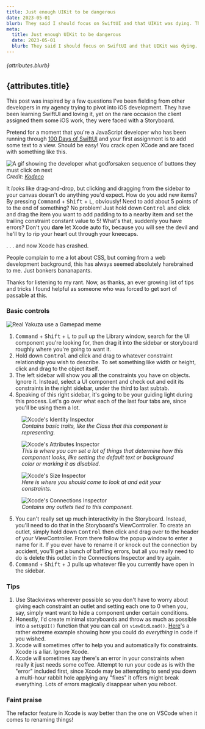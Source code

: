 ```yaml
---
title: Just enough UIKit to be dangerous
date: 2023-05-01
blurb: They said I should focus on SwiftUI and that UIKit was dying. They were wrong.
meta:
  title: Just enough UIKit to be dangerous
  date: 2023-05-01
  blurb: They said I should focus on SwiftUI and that UIKit was dying. They were wrong.
---
```


###### {attributes.blurb}

## {attributes.title}

This post was inspired by a few questions I've been fielding from other developers in my agency trying to pivot into iOS development. They have been learning SwiftUI and loving it, yet on the rare occasion the client assigned them some iOS work, they were faced with a Storyboard.

Pretend for a moment that you're a JavaScript developer who has been running through [100 Days of SwiftUI](https://www.hackingwithswift.com/100/swiftui) and your first assignment is to add some text to a view. Should be easy! You crack open XCode and are faced with something like this.

![A gif showing the developer what godforsaken sequence of buttons they must click on next](https://koenig-media.raywenderlich.com/uploads/2019/08/Storyboards-1_36.gif)
*Credit: [Kodeco](www.kodeco.com/5055362-ios-storyboards-getting-started)*

It *looks* like drag-and-drop, but clicking and dragging from the sidebar to your canvas doesn't do anything you'd expect. How do you add new items? By pressing <kbd>Command</kbd> + <kbd>Shift</kbd> + <kbd>L</kbd>, obviously! Need to add about 5 points of to the end of something? No problem! Just hold down <kbd>Control</kbd> and click and drag the item you want to add padding to to a nearby item and set the trailing constraint constant value to 5! What's that, suddenly you have errors? Don't you **dare** let Xcode auto fix, because you will see the devil and he'll try to rip your heart out through your kneecaps.

. . . and now Xcode has crashed.

People complain to me a lot about CSS, but coming from a web development background, this has always seemed absolutely harebrained to me. Just bonkers bananapants.

Thanks for listening to my rant. Now, as thanks, an ever growing list of tips and tricks I found helpful as someone who was forced to get sort of passable at this.

### Basic controls

![Real Yakuza use a Gamepad meme](https://i.kym-cdn.com/photos/images/newsfeed/002/149/538/0c9.png)

1. <kbd>Command</kbd> + <kbd>Shift</kbd> + <kbd>L</kbd> to pull up the Library window, search for the UI component you're looking for, then drag it into the sidebar or storyboard roughly where you're going to want it.
2. Hold down <kbd>Control</kbd> and click and drag to whatever constraint relationship you wish to describe. To set something like width or height, click and drag to the object itself.
3. The left sidebar will show you all the constraints you have on objects. Ignore it. Instead, select a UI component and check out and edit its constraints in the right sidebar, under the third to last subtab.
4. Speaking of this right sidebar, it's going to be your guiding light during this process. Let's go over what each of the last four tabs are, since you'll be using them a lot.

<figure>
  <img src="/assets/blog/xcode-storyboard-right-sidebar-tabs-1.png" alt="Xcode's Identity Inspector" />
  <figcaption><em>
    Contains basic traits, like the Class that this component is representing.
  </em></figcaption>
</figure>

<figure>
  <img src="/assets/blog/xcode-storyboard-right-sidebar-tabs-2.png" alt="Xcode's Attributes Inspector" />
  <figcaption><em>
    This is where you can set a lot of things that determine how this component looks, like setting the default text or background color or marking it as disabled.
  </em></figcaption>
</figure>

<figure>
  <img src="/assets/blog/xcode-storyboard-right-sidebar-tabs-3.png" alt="Xcode's Size Inspector" />
  <figcaption><em>
    Here is where you should come to look at and edit your constraints. 
  </em></figcaption>
</figure>

<figure>
  <img src="/assets/blog/xcode-storyboard-right-sidebar-tabs-4.png" alt="Xcode's Connections Inspector" />
  <figcaption><em>
    Contains any outlets tied to this component.
  </em></figcaption>
</figure>

5. You can't really set up much interactivity in the Storyboard. Instead, you'll need to do that in the Storyboard's ViewController. To create an outlet, simply hold down <kbd>Control</kbd> then click and drag over to the header of your ViewController. From there follow the popup window to enter a name for it. If you ever have to rename it or knock out the connection by accident, you'll get a bunch of baffling errors, but all you really need to do is delete this outlet in the Connections Inspector and try again.
6. <kbd>Command</kbd> + <kbd>Shift</kbd> + <kbd>J</kbd> pulls up whatever file you currently have open in the sidebar.

### Tips

1. Use Stackviews wherever possible so you don't have to worry about giving each constraint an outlet and setting each one to 0 when you, say, simply want want to hide a component under certain conditions.
2. Honestly, I'd create minimal storyboards and throw as much as possible into a `setUpUI()` function that you can call on `viewDidLoad()`. [Here](https://dkoenig.medium.com/back-in-time-build-an-app-without-storyboard-in-uikit-7dc65d50510)'s a rather extreme example showing how you could do *everything* in code if you wished. 
3. Xcode will sometimes offer to help you and automatically fix constraints. Xcode is a liar. Ignore Xcode.
4. Xcode will sometimes say there's an error in your constraints when really it just needs some coffee. Attempt to run your code as is with the "error" included first, since Xcode may be attempting to send you down a multi-hour rabbit hole applying any "fixes" it offers might break everything. Lots of errors magically disappear when you reboot.

### Faint praise

The refactor feature in Xcode is way better than the one on VSCode when it comes to renaming things!


